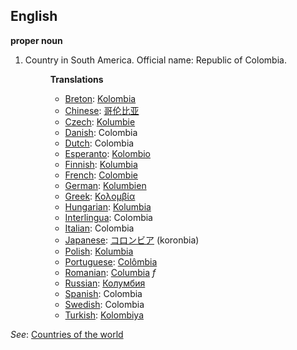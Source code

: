 ==English==

'''proper noun'''

# Country in South America. Official name: Republic of Colombia.
#:'''Translations'''
#:*[[Breton]]: [[Kolombia]]
#:*[[Chinese]]: [[哥伦比亚]]
#:*[[Czech]]: [[Kolumbie]]
#:*[[Danish]]: Colombia
#:*[[Dutch]]: Colombia
#:*[[Esperanto]]: [[Kolombio]]
#:*[[Finnish]]: [[Kolumbia]]
#:*[[French]]: [[Colombie]]
#:*[[German]]: [[Kolumbien]]
#:*[[Greek]]: [[Κολομβία]]
#:*[[Hungarian]]: [[Kolumbia]]
#:*[[Interlingua]]: Colombia
#:*[[Italian]]: Colombia
#:*[[Japanese]]: [[コロンビア]] (koronbia)
#:*[[Polish]]: [[Kolumbia]]
#:*[[Portuguese]]: [[Colômbia]]
#:*[[Romanian]]: [[Columbia]] ''f''
#:*[[Russian]]: [[Колумбия]]
#:*[[Spanish]]: Colombia
#:*[[Swedish]]: Colombia
#:*[[Turkish]]: [[Kolombiya]]

''See'': [[Countries of the world]]